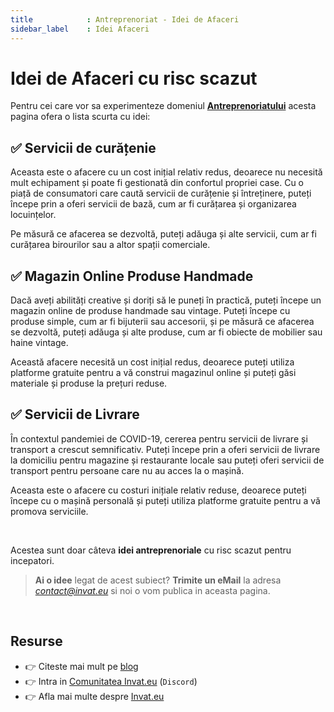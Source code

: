 ```yaml
---
title            : Antreprenoriat - Idei de Afaceri
sidebar_label    : Idei Afaceri 
---
```


# Idei de Afaceri cu risc scazut

Pentru cei care vor sa experimenteze domeniul **[Antreprenoriatului](/antreprenoriat/)** acesta pagina ofera o lista scurta cu idei:

## ✅ Servicii de curățenie

Aceasta este o afacere cu un cost inițial relativ redus, deoarece nu necesită mult echipament și poate fi gestionată din confortul propriei case. 
Cu o piață de consumatori care caută servicii de curățenie și întreținere, puteți începe prin a oferi servicii de bază, cum ar fi curățarea și organizarea locuințelor. 

Pe măsură ce afacerea se dezvoltă, puteți adăuga și alte servicii, cum ar fi curățarea birourilor sau a altor spații comerciale.


## ✅ Magazin Online Produse Handmade

Dacă aveți abilități creative și doriți să le puneți în practică, puteți începe un magazin online de produse handmade sau vintage. 
Puteți începe cu produse simple, cum ar fi bijuterii sau accesorii, și pe măsură ce afacerea se dezvoltă, puteți adăuga și alte produse, cum ar fi obiecte de mobilier sau haine vintage. 

Această afacere necesită un cost inițial redus, deoarece puteți utiliza platforme gratuite pentru a vă construi magazinul online și puteți găsi materiale și produse la prețuri reduse.


## ✅ Servicii de Livrare 

În contextul pandemiei de COVID-19, cererea pentru servicii de livrare și transport a crescut semnificativ. 
Puteți începe prin a oferi servicii de livrare la domiciliu pentru magazine și restaurante locale sau puteți oferi servicii de transport pentru persoane care nu au acces la o mașină. 

Aceasta este o afacere cu costuri inițiale relativ reduse, deoarece puteți începe cu o mașină personală și puteți utiliza platforme gratuite pentru a vă promova serviciile.

<br />

Acestea sunt doar câteva **idei antreprenoriale** cu risc scazut pentru incepatori. 

> **Ai o idee** legat de acest subiect? **Trimite un eMail** la adresa *contact@invat.eu* si noi o vom publica in aceasta pagina.

<br />

## Resurse

- 👉 Citeste mai mult pe [blog](https://www.blog.invat.eu/)
- 👉 Intra in [Comunitatea Invat.eu](https://discord.gg/gQEtVe2k) (`Discord`)  
- 👉 Afla mai multe despre [Invat.eu](/intro) 
